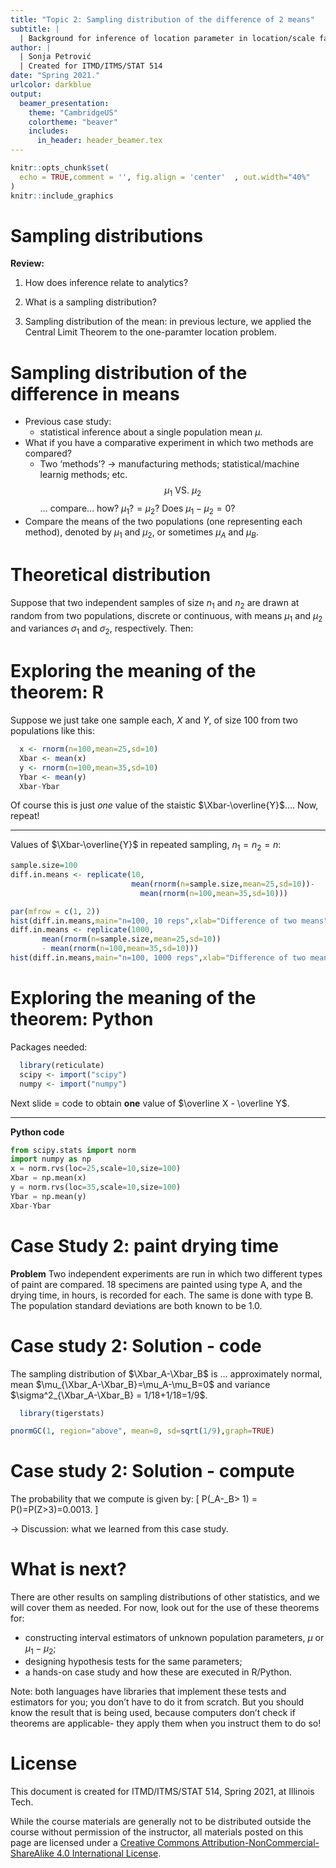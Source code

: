 ```yaml
---
title: "Topic 2: Sampling distribution of the difference of 2 means"
subtitle: |
  | Background for inference of location parameter in location/scale families
author: |
  | Sonja Petrović
  | Created for ITMD/ITMS/STAT 514
date: "Spring 2021." 
urlcolor: darkblue
output: 
  beamer_presentation:
    theme: "CambridgeUS"
    colortheme: "beaver"
    includes:
      in_header: header_beamer.tex
---
```




```r
knitr::opts_chunk$set(
  echo = TRUE,comment = '', fig.align = 'center'  , out.width="40%"
)
knitr::include_graphics
```



# Sampling distributions

\hfill\emph{(Blue text = links!)}

\vfill 

**Review:** 

(1) How does inference relate to analytics? 

(2) What is  a  sampling distribution? 

(3) Sampling distribution of the mean: in previous lecture, we applied the Central Limit Theorem to the one-paramter location problem. 

# Sampling distribution of the difference in means

\textcolor{myred}{Setup}

- Previous  case study:   
  - statistical inference about a single population mean $\mu$.
- What if you have a comparative  experiment in which two methods are compared? 
  - Two 'methods'? $\rightarrow$ manufacturing methods;  statistical/machine learnig methods; etc. 
  $$\mu_1 \mbox{ VS. } \mu_2$$
... compare... how? 
$\mu_1 ?= \mu_2$? \pause Does $\mu_1-\mu_2=0$? 
\pause 

- Compare the means of the two populations (one representing  each method), denoted by $\mu_1$ and $\mu_2$, or sometimes  $\mu_A$ and $\mu_B$. 

\redblock{{Underlying question:} 
What is the  sampling distribution of $\mu_1-\mu_2$?? 
}


# Theoretical distribution 

Suppose that two independent samples of size $n_1$ and $n_2$   are drawn at random from two populations, discrete or continuous, with means  $\mu_1$ and $\mu_2$ and  variances $\sigma_1$ and $\sigma_2$, respectively. Then: 

\redblock{{Theorem}
  The sampling distribution of the differences of means, $\Xbar_1-\Xbar_2$, is approximately normally distributed with: 
  \[ \attn{\mu_{\Xbar_1-\Xbar_2}} =  \mu_1-\mu_2, \quad 
   \attn{\sigma^2_{\Xbar_1-\Xbar_2}} = \frac{\sigma^2_1}{n_1}+\frac{\sigma^2_2}{n_2}\]

Hence, 
\[
  Z = \frac{(\Xbar_1-\Xbar_2)-( \mu_1-\mu_2)}{\sqrt{\sigma^2_1/n_1+\sigma^2_2/n_2}} 
\]
is approximatley a standard normal random variable. 
}


# Exploring the meaning of the theorem: R

Suppose we just take one sample each, $X$ and $Y$, of size $100$ from two populations like this: 
```r
  x <- rnorm(n=100,mean=25,sd=10)
  Xbar <- mean(x)
  y <- rnorm(n=100,mean=35,sd=10)
  Ybar <- mean(y) 
  Xbar-Ybar 
```
Of course this is just *one* value of the staistic $\Xbar-\overline{Y}$.... Now, repeat!  

---

Values  of $\Xbar-\overline{Y}$  in  repeated sampling, $n_1=n_2=n$: 

```r
sample.size=100
diff.in.means <- replicate(10, 
                           mean(rnorm(n=sample.size,mean=25,sd=10))-
                             mean(rnorm(n=100,mean=35,sd=10)))
```

```r
par(mfrow = c(1, 2))
hist(diff.in.means,main="n=100, 10 reps",xlab="Difference of two means")
diff.in.means <- replicate(1000, 
       mean(rnorm(n=sample.size,mean=25,sd=10))
       - mean(rnorm(n=100,mean=35,sd=10)))
hist(diff.in.means,main="n=100, 1000 reps",xlab="Difference of two means")
```


\redblock{{Aha!} Are you able to infer anything from the histograms? }


# Exploring the meaning of the theorem: Python


Packages needed: 

```r
  library(reticulate)
  scipy <- import("scipy")
  numpy <- import("numpy")
```

Next slide = code to obtain **one** value of $\overline X - \overline Y$. 

--- 

**Python code**
```python
from scipy.stats import norm
import numpy as np  
x = norm.rvs(loc=25,scale=10,size=100)
Xbar = np.mean(x)
y = norm.rvs(loc=35,scale=10,size=100)
Ybar = np.mean(y) 
Xbar-Ybar 
```

#  Case  Study 2: paint drying time

**Problem** 
Two independent experiments are run in which two different
types of paint are compared. 18 specimens are painted using type A, and
the drying time, in hours, is recorded for each. The same is done with type B.
The population standard deviations are both known to be 1.0.

\redblock{{Question:}
Assuming that the mean drying time is equal for the two types of paint, \attn{find
$P(\Xbar_A-\Xbar_B>1)$}, where $\Xbar_A$ and $\Xbar_B$ are average drying times for samples of size
$n_A=n_B=18$.  
}



# Case study 2: Solution - code 

The  sampling distribution of $\Xbar_A-\Xbar_B$  is ...\pause
approximately normal, mean $\mu_{\Xbar_A-\Xbar_B}=\mu_A-\mu_B=0$  and variance $\sigma^2_{\Xbar_A-\Xbar_B} = 1/18+1/18=1/9$. 


```r
  library(tigerstats)
```

```r
pnormGC(1, region="above", mean=0, sd=sqrt(1/9),graph=TRUE)
```

# Case study 2: Solution - compute 

The probability that we   compute is given by:
\[ 
P(\Xbar_A-\Xbar_B> 1) = P\left(\frac{\Xbar_A-\Xbar_B-0}{\sqrt{1/9}}\geq \frac{1-0}{\sqrt{1/9}}\right)=P(Z>3)=0.0013. 
\]

\redblock{{What do you conclude?}}

$\rightarrow$ Discussion: what  we learned from this case study. 


# What is next?

There are other results  on sampling distributions of other statistics, and  we  will cover them as needed. 
For now, look out for the use of  these theorems for:

* constructing interval estimators of unknown population  parameters, $\mu$ or $\mu_1-\mu_2$; 
* designing hypothesis tests for the same parameters; 
* a hands-on case study  and  how these are executed in R/Python.  

Note: both languages have libraries that implement these  tests and estimators for you; you don't  have to  do it from scratch. But you should know the  result that is being used, because computers don't check if theorems are applicable- they apply them when you instruct them to do so!  



#  License  

This document  is created for ITMD/ITMS/STAT 514, Spring 2021, at Illinois Tech. 

While the course materials are generally not to be distributed outside the course without permission of the instructor, all materials posted on this page are licensed under a [Creative Commons Attribution-NonCommercial-ShareAlike 4.0 International License](https://creativecommons.org/licenses/by-nc-sa/4.0/).
